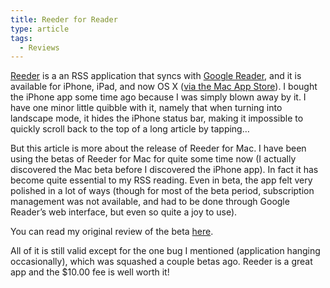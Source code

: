 ```yaml
---
title: Reeder for Reader
type: article
tags:
  - Reviews
---
```


[Reeder](http://reederapp.com/) is a an RSS application that syncs with [Google Reader](http://google.com/reader), and it is available for iPhone, iPad, and now OS X ([via the Mac App Store](http://itunes.apple.com/us/app/reeder/id439845554?mt=12)). I bought the iPhone app some time ago because I was simply blown away by it. I have one minor little quibble with it, namely that when turning into landscape mode, it hides the iPhone status bar, making it impossible to quickly scroll back to the top of a long article by tapping…

But this article is more about the release of Reeder for Mac. I have been using the betas of Reeder for Mac for quite some time now (I actually discovered the Mac beta before I discovered the iPhone app). In fact it has become quite essential to my RSS reading. Even in beta, the app felt very polished in a lot of ways (though for most of the beta period, subscription management was not available, and had to be done through Google Reader’s web interface, but even so quite a joy to use).

You can read my original review of the beta [here](http://appleuserpro.com/home/reeder-a-review).

All of it is still valid except for the one bug I mentioned (application hanging occasionally), which was squashed a couple betas ago. Reeder is a great app and the $10.00 fee is well worth it!
